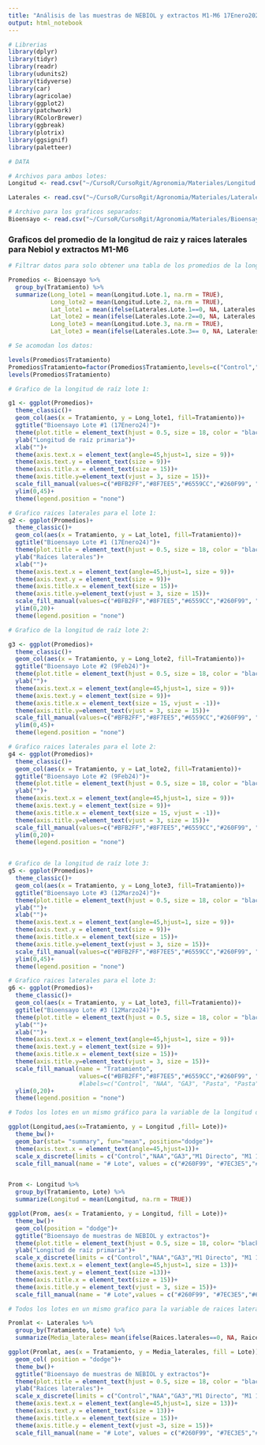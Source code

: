 ```yaml
---
title: "Análisis de las muestras de NEBIOL y extractos M1-M6 17Enero2024"
output: html_notebook
---
```


```r
# Librerias
library(dplyr)
library(tidyr) 
library(readr) 
library(udunits2)
library(tidyverse)
library(car)
library(agricolae)
library(ggplot2)
library(patchwork)
library(RColorBrewer)
library(ggbreak)
library(plotrix)
library(ggsignif)
library(paletteer)

# DATA

# Archivos para ambos lotes:
Longitud <- read.csv("~/CursoR/CursoRgit/Agronomia/Materiales/Longitud nebiol M1-M6.csv")

Laterales <- read.csv("~/CursoR/CursoRgit/Agronomia/Materiales/Laterales nebiol M1-M6.csv")

# Archivo para los graficos separados:
Bioensayo <- read.csv("~/CursoR/CursoRgit/Agronomia/Materiales/Bioensayo M1-M6_long_lateral.csv")
```

### Graficos del promedio de la longitud de raiz y raices laterales para Nebiol y extractos M1-M6

```r
# Filtrar datos para solo obtener una tabla de los promedios de la longitud de raiz para el lote 1,2 y 3:

Promedios <- Bioensayo %>%
  group_by(Tratamiento) %>%
  summarize(Long_lote1 = mean(Longitud.Lote.1, na.rm = TRUE),
            Long_lote2 = mean(Longitud.Lote.2, na.rm = TRUE),
            Lat_lote1 = mean(ifelse(Laterales.Lote.1==0, NA, Laterales.Lote.1), na.rm = TRUE),
            Lat_lote2 = mean(ifelse(Laterales.Lote.2==0, NA, Laterales.Lote.2), na.rm = TRUE),
            Long_lote3 = mean(Longitud.Lote.3, na.rm = TRUE),
            Lat_lote3 = mean(ifelse(Laterales.Lote.3== 0, NA, Laterales.Lote.3), na.rm = TRUE)) 

# Se acomodan los datos:

levels(Promedios$Tratamiento)
Promedios$Tratamiento=factor(Promedios$Tratamiento,levels=c("Control","NAA","GA3","M1 Directo", "M1 1:20","M1 1:50","M2 Directo", "M2 1:20","M2 1:50","M3 Directo","M3 1:20","M3 1:50", "M4 Directo","M4 1:20","M4 1:50", "M5 Directo", "M5 1:20", "M5 1:50", "M6 Directo", "M6 1:20", "M6 1:50"))
levels(Promedios$Tratamiento)

# Grafico de la longitud de raíz lote 1:

g1 <- ggplot(Promedios)+
  theme_classic()+
  geom_col(aes(x = Tratamiento, y = Long_lote1, fill=Tratamiento))+
  ggtitle("Bioensayo Lote #1 (17Enero24)")+
  theme(plot.title = element_text(hjust = 0.5, size = 18, color = "black", face = "bold"))+
  ylab("Longitud de raíz primaria")+
  xlab("")+
  theme(axis.text.x = element_text(angle=45,hjust=1, size = 9))+
  theme(axis.text.y = element_text(size = 9))+
  theme(axis.title.x = element_text(size = 15))+
  theme(axis.title.y=element_text(vjust = 3, size = 15))+
  scale_fill_manual(values=c("#BFB2FF","#8F7EE5","#6559CC","#260F99", "#260F99","#260F99","#0F6B99", "#0F6B99","#0F6B99", "#7EC3E5", "#7EC3E5", "#7EC3E5","#6B990F","#6B990F","#6B990F","#A3CC51" ,"#A3CC51","#A3CC51", "#C3E58E", "#C3E58E", "#C3E58E"))+
  ylim(0,45)+
  theme(legend.position = "none")

# Grafico raices laterales para el lote 1:
g2 <- ggplot(Promedios)+
  theme_classic()+
  geom_col(aes(x = Tratamiento, y = Lat_lote1, fill=Tratamiento))+
  ggtitle("Bioensayo Lote #1 (17Enero24)")+
  theme(plot.title = element_text(hjust = 0.5, size = 18, color = "black", face = "bold"))+
  ylab("Raíces laterales")+
  xlab("")+
  theme(axis.text.x = element_text(angle=45,hjust=1, size = 9))+
  theme(axis.text.y = element_text(size = 9))+
  theme(axis.title.x = element_text(size = 15))+
  theme(axis.title.y=element_text(vjust = 3, size = 15))+
  scale_fill_manual(values=c("#BFB2FF","#8F7EE5","#6559CC","#260F99", "#260F99","#260F99","#0F6B99", "#0F6B99","#0F6B99", "#7EC3E5", "#7EC3E5", "#7EC3E5","#6B990F","#6B990F","#6B990F","#A3CC51" ,"#A3CC51","#A3CC51", "#C3E58E", "#C3E58E", "#C3E58E"))+
  ylim(0,20)+
  theme(legend.position = "none")

# Grafico de la longitud de raíz lote 2:

g3 <- ggplot(Promedios)+
  theme_classic()+
  geom_col(aes(x = Tratamiento, y = Long_lote2, fill=Tratamiento))+
  ggtitle("Bioensayo Lote #2 (9Feb24)")+
  theme(plot.title = element_text(hjust = 0.5, size = 18, color = "black", face = "bold"))+
  ylab("")+
  theme(axis.text.x = element_text(angle=45,hjust=1, size = 9))+
  theme(axis.text.y = element_text(size = 9))+
  theme(axis.title.x = element_text(size = 15, vjust = -1))+
  theme(axis.title.y=element_text(vjust = 3, size = 15))+
  scale_fill_manual(values=c("#BFB2FF","#8F7EE5","#6559CC","#260F99", "#260F99","#260F99","#0F6B99", "#0F6B99","#0F6B99", "#7EC3E5", "#7EC3E5", "#7EC3E5","#6B990F","#6B990F","#6B990F","#A3CC51" ,"#A3CC51","#A3CC51", "#C3E58E", "#C3E58E", "#C3E58E"))+
  ylim(0,45)+
  theme(legend.position = "none")

# Grafico raices laterales para el lote 2:
g4 <- ggplot(Promedios)+
  theme_classic()+
  geom_col(aes(x = Tratamiento, y = Lat_lote2, fill=Tratamiento))+
  ggtitle("Bioensayo Lote #2 (9Feb24)")+
  theme(plot.title = element_text(hjust = 0.5, size = 18, color = "black", face = "bold"))+
  ylab("")+
  theme(axis.text.x = element_text(angle=45,hjust=1, size = 9))+
  theme(axis.text.y = element_text(size = 9))+
  theme(axis.title.x = element_text(size = 15, vjust = -1))+
  theme(axis.title.y=element_text(vjust = 3, size = 15))+
  scale_fill_manual(values=c("#BFB2FF","#8F7EE5","#6559CC","#260F99", "#260F99","#260F99","#0F6B99","#0F6B99", "#0F6B99", "#7EC3E5", "#7EC3E5", "#7EC3E5","#6B990F","#6B990F","#6B990F","#A3CC51" ,"#A3CC51","#A3CC51", "#C3E58E", "#C3E58E", "#C3E58E"))+
  ylim(0,20)+
  theme(legend.position = "none")


# Grafico de la longitud de raíz lote 3:
g5 <- ggplot(Promedios)+
  theme_classic()+
  geom_col(aes(x = Tratamiento, y = Long_lote3, fill=Tratamiento))+
  ggtitle("Bioensayo Lote #3 (12Marzo24)")+
  theme(plot.title = element_text(hjust = 0.5, size = 18, color = "black", face = "bold"))+
  ylab("")+
  xlab("")+
  theme(axis.text.x = element_text(angle=45,hjust=1, size = 9))+
  theme(axis.text.y = element_text(size = 9))+
  theme(axis.title.x = element_text(size = 15))+
  theme(axis.title.y=element_text(vjust = 3, size = 15))+
  scale_fill_manual(values=c("#BFB2FF","#8F7EE5","#6559CC","#260F99", "#260F99","#260F99","#0F6B99", "#0F6B99","#0F6B99", "#7EC3E5", "#7EC3E5", "#7EC3E5","#6B990F","#6B990F","#6B990F","#A3CC51" ,"#A3CC51","#A3CC51", "#C3E58E", "#C3E58E", "#C3E58E"))+
  ylim(0,45)+
  theme(legend.position = "none")

# Grafico raices laterales para el lote 3:
g6 <- ggplot(Promedios)+
  theme_classic()+
  geom_col(aes(x = Tratamiento, y = Lat_lote3, fill=Tratamiento))+
  ggtitle("Bioensayo Lote #3 (12Marzo24)")+
  theme(plot.title = element_text(hjust = 0.5, size = 18, color = "black", face = "bold"))+
  ylab("")+
  xlab("")+
  theme(axis.text.x = element_text(angle=45,hjust=1, size = 9))+
  theme(axis.text.y = element_text(size = 9))+
  theme(axis.title.x = element_text(size = 15))+
  theme(axis.title.y=element_text(vjust = 3, size = 15))+
  scale_fill_manual(name = "Tratamiento",
                    values=c("#BFB2FF","#8F7EE5","#6559CC","#260F99", "#260F99","#260F99","#0F6B99","#0F6B99", "#0F6B99", "#7EC3E5", "#7EC3E5", "#7EC3E5","#6B990F","#6B990F","#6B990F","#A3CC51" ,"#A3CC51","#A3CC51", "#C3E58E", "#C3E58E", "#C3E58E"))+ #, 
                    #labels=c("Control", "NAA", "GA3", "Pasta", "Pasta", "Pasta","B_Fenol","B_Fenol", "B_Fenol","Ext.Ruezno", "Ext.Ruezno","Ext.Ruezno","Ext.Agave","Ext.Agave","Ext.Agave","Ext.Caña","Ext.Caña","Ext.Caña","Pasta+Fenol","Pasta+Fenol", "Pasta+Fenol"))+
  ylim(0,20)+
  theme(legend.position = "none")

```


```r
# Todos los lotes en un mismo gráfico para la variable de la longitud de raiz:

ggplot(Longitud,aes(x=Tratamiento, y = Longitud ,fill= Lote))+   
  theme_bw()+
  geom_bar(stat= "summary", fun="mean", position="dodge")+
  theme(axis.text.x = element_text(angle=45,hjust=1))+
  scale_x_discrete(limits = c("Control","NAA","GA3","M1 Directo", "M1 1:20","M1 1:50","M2 Directo", "M2 1:20","M2 1:50","M3 Directo","M3 1:20","M3 1:50", "M4 Directo","M4 1:20","M4 1:50", "M5 Directo", "M5 1:20", "M5 1:50", "M6 Directo", "M6 1:20", "M6 1:50"))+
  scale_fill_manual(name = "# Lote", values = c("#260F99", "#7EC3E5","#6B990F"))


Prom <- Longitud %>%
  group_by(Tratamiento, Lote) %>%
  summarize(Longitud = mean(Longitud, na.rm = TRUE))

ggplot(Prom, aes(x = Tratamiento, y = Longitud, fill = Lote))+
  theme_bw()+
  geom_col(position = "dodge")+
  ggtitle("Bioensayo de muestras de NEBIOL y extractos")+
  theme(plot.title = element_text(hjust = 0.5, size = 18, color= "black", face = "bold"))+
  ylab("Longitud de raíz primaria")+
  scale_x_discrete(limits = c("Control","NAA","GA3","M1 Directo", "M1 1:20","M1 1:50","M2 Directo", "M2 1:20","M2 1:50","M3 Directo","M3 1:20","M3 1:50", "M4 Directo","M4 1:20","M4 1:50", "M5 Directo", "M5 1:20", "M5 1:50", "M6 Directo", "M6 1:20", "M6 1:50"))+
  theme(axis.text.x = element_text(angle=45,hjust=1, size = 13))+
  theme(axis.text.y = element_text(size =13))+
  theme(axis.title.x = element_text(size = 15))+
  theme(axis.title.y = element_text(vjust = 3, size = 15))+
  scale_fill_manual(name = "# Lote",values = c("#260F99", "#7EC3E5","#6B990F"))
```

```r
# Todos los lotes en un mismo grafico para la variable de raices laterales:

Promlat <- Laterales %>%
  group_by(Tratamiento, Lote) %>%
  summarize(Media_laterales= mean(ifelse(Raices.laterales==0, NA, Raices.laterales), na.rm = TRUE))

ggplot(Promlat, aes(x = Tratamiento, y = Media_laterales, fill = Lote))+
  geom_col( position = "dodge")+
  theme_bw()+
  ggtitle("Bioensayo de muestras de NEBIOL y extractos")+
  theme(plot.title = element_text(hjust = 0.5, size = 18, color = "black", face = "bold"))+
  ylab("Raíces laterales")+
  scale_x_discrete(limits = c("Control","NAA","GA3","M1 Directo", "M1 1:20","M1 1:50","M2 Directo", "M2 1:20","M2 1:50","M3 Directo","M3 1:20","M3 1:50", "M4 Directo","M4 1:20","M4 1:50", "M5 Directo", "M5 1:20", "M5 1:50", "M6 Directo", "M6 1:20", "M6 1:50"))+
  theme(axis.text.x = element_text(angle=45,hjust=1, size = 13))+
  theme(axis.text.y = element_text(size = 13))+
  theme(axis.title.x = element_text(size = 15))+
  theme(axis.title.y = element_text(vjust =3, size = 15))+
  scale_fill_manual(name = "# Lote", values = c("#260F99", "#7EC3E5","#6B990F"))
```

